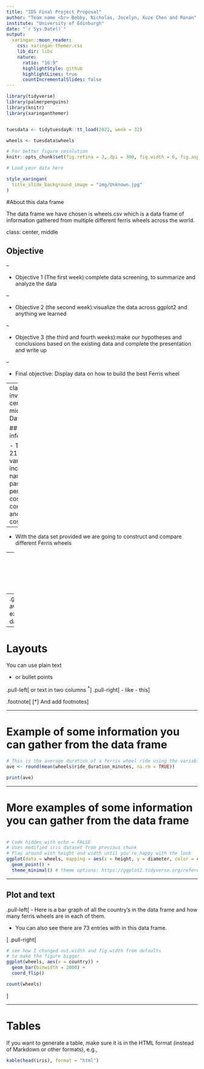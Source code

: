 ```yaml
---
title: "IDS Final Project Proposal"
author: "Team name <br> Bobby, Nicholas, Jocelyn, Xuze Chen and Ronan"
institute: "University of Edinburgh"
date: "`r Sys.Date()`"
output:
  xaringan::moon_reader:
    css: xaringan-themer.css
    lib_dir: libs
    nature:
      ratio: "16:9"
      highlightStyle: github
      highlightLines: true
      countIncrementalSlides: false
---
```


```r

library(tidyverse)
library(palmerpenguins)
library(knitr)
library(xaringanthemer)


tuesdata <- tidytuesdayR::tt_load(2022, week = 32)

wheels <- tuesdata$wheels

```

```r
# For better figure resolution
knitr::opts_chunk$set(fig.retina = 3, dpi = 300, fig.width = 6, fig.asp = 0.618, out.width = "80%")
```

```r
# Load your data here
```

```r
style_xaringan(
  title_slide_background_image = "img/Unknown.jpg"
)
```

#About this data frame

The data frame we have chosen is wheels.csv which is a data frame of information gathered from multiple different ferris wheels across the world.

class: center, middle

## Objective

--

- Objective 1 (The first week):complete data screening, to summarize and analyze the data 

--

- Objective 2 (the second week):visualize the data across ggplot2 and anything we learned

--

- Objective 3 (the third and fourth weeks):make our hypotheses and conclusions based on the existing data and complete the presentation and write up

--

- Final objective: Display data on how to build the best Ferris wheel



---
class: inverse, center, middle
# Data set

## Data set information

- There are 21 variables including names, passengers per cabin, cost to construct, and ticket cost

--

- With the data set provided we are going to construct and compare different Ferris wheels

--
 - We are going to calculate important information to consider before starting the project
 
 --
e.g. Breakeven point, average revenue to be expected per day/month/season/year

---

# Layouts

You can use plain text

- or bullet points

.pull-left[
or text in two columns $^*$
]
.pull-right[
- like
- this
]

.footnote[
[*] And add footnotes
]

---

# Example of some information you can gather from the data frame

```r
# This is the average duration of a ferris wheel ride using the variables from the data frame
ave <- round(mean(wheels$ride_duration_minutes, na.rm = TRUE))

print(ave)
```

---

# More examples of some information you can gather from the data frame

```r

```

```r
# Code hidden with echo = FALSE
# Uses modified iris dataset from previous chunk
# Play around with height and width until you're happy with the look
ggplot(data = wheels, mapping = aes(x = height, y = diameter, color = country)) +
  geom_point() + 
  theme_minimal() # theme options: https://ggplot2.tidyverse.org/reference/ggtheme.html
```

---

## Plot and text

.pull-left[
- Here is a bar graph of all the country's in the data frame and how many ferris wheels are in each of them.

- You can also see there are 73 entries with in this data frame.

]
.pull-right[
```r
# see how I changed out.width and fig.width from defaults
# to make the figure bigger
ggplot(wheels, aes(x = country)) +
  geom_bar(binwidth = 2000) +
  coord_flip()

count(wheels)
```
]

---

# Tables

If you want to generate a table, make sure it is in the HTML format (instead of Markdown or other formats), e.g.,

```r
kable(head(iris), format = "html")
```
